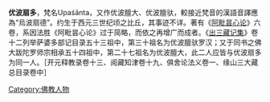 {{multiple issues|
{{dead end|time=2015-03-11T13:30:10+00:00}}
{{expand|time=2015-03-11T13:30:10+00:00}}
{{unreferenced|time=2015-03-11T13:30:10+00:00}}
}}
'''优波扇多'''，梵名Upaśānta，又作优波膻大、优波膻驮，較接近梵音的漢語音譯應為“烏波扇德”。约生于西元三世纪顷之比丘，其事迹不详。著有《[[阿毘曇心論|阿毗昙心论]]》六卷，系因法胜《阿毗昙心论》过于简略，而依之再增广而成者。《[[出三藏记集|出三藏记集]]》卷十二列举萨婆多部记目录五十三祖中，第三十祖名为优波膻驮罗汉；又于同书之佛大跋陀罗师宗相承五十四祖中，第二十七祖名为优波膻大，此二人应皆与优波扇多为同一人。［开元释教录卷十三、阅藏知津卷十九、俱舍论法义卷一、缘山三大藏总目录卷中］

[[Category:佛教人物|Category:佛教人物]]